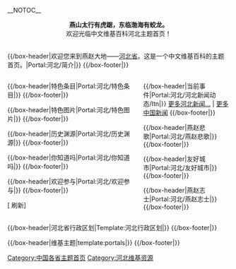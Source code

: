 <!-- 這個主題使用這個語法建立： subst:box portal skeleton| topic=河北|  -->
__NOTOC__
<div align="center">
{{browsebar}}
{{模板:中華人民共和國地理主題瀏覽條}}
</div>

<div style="margin: 0; text-align: center;">
<p style="margin: 0 0 0 3%; font-size: 200%; line-height: 1.5;color: #545DB0;">
''' 燕山太行有虎踞，东临渤海有蛟龙。''' <br>欢迎光临中文维基百科河北主题首页！</br>
</p>
</div>
<br>

{{/box-header|欢迎您来到燕赵大地——[[河北省|河北省]]。这是一个中文维基百科的主题首页。|Portal:河北/简介|}}
{{Portal:河北/简介}}
{{/box-footer|}}

<div style="float:left; width:60%;"> <!-- This width add to the the margin below to equal 100%-->

{{/box-header|特色条目|Portal:河北/特色条目|}}
{{Portal:河北/特色条目}}
{{/box-footer|}}

{{/box-header|特色图片|Portal:河北/特色图片|}}
{{Portal:河北/特色图片}}
{{/box-footer|}}

{{/box-header|历史渊源|Portal:河北/历史渊源|}}
{{Portal:河北/历史渊源}}
{{/box-footer|}}

{{/box-header|你知道吗|Portal:河北/你知道吗|}}
{{Portal:河北/你知道吗}}
{{/box-footer|}}

{{/box-header|欢迎参与|Portal:河北/欢迎参与|}}
{{Portal:河北/欢迎参与}}
{{/box-footer|}}

[{{fullurl:Portal:河北|action=purge}} 刷新]

</div>

<div style="float:right; width:39%"> <!-- This margin should be right of the above -->

{{/box-header|当前事件|Portal:河北/河北新闻动态/Itn|}}
{{Portal:河北/河北新闻动态/Itn}}
[[Portal:河北新闻动态|更多河北新闻...]] | [[Portal:中國大陸新聞動態|更多中国新闻]]
{{/box-footer|}}

{{/box-header|燕赵悲歌|Portal:河北/燕赵悲歌|}}
{{Portal:河北/燕赵悲歌}}
{{/box-footer|}}

{{/box-header|友好城市|Portal:河北/友好城市|}}
{{Portal:河北/友好城市}}
{{/box-footer|}}

{{/box-header|燕赵志士|Portal:河北/燕赵志士|}}
{{Portal:河北/燕赵志士}}
{{/box-footer|}}

</div>

<div style="float:right; width:100%">
{{/box-header|河北省行政区划|Template:河北行政区划|}}
{{河北行政区划}}
{{/box-footer|}}

{{/box-header|维基主题|template:portals|}}
{{portals}}
{{/box-footer|}}
[[Category:中国各省主题首页|Category:中国各省主题首页]]
[[Category:河北维基资源|Category:河北维基资源]]